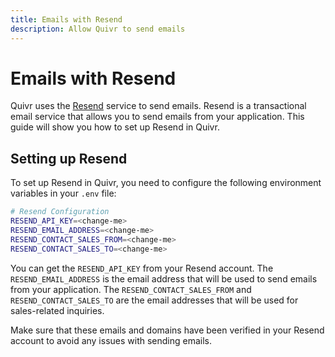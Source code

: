 ```yaml
---
title: Emails with Resend
description: Allow Quivr to send emails
---
```


# Emails with Resend

Quivr uses the [Resend](https://resend.io/) service to send emails. Resend is a transactional email service that allows you to send emails from your application. This guide will show you how to set up Resend in Quivr.

## Setting up Resend

To set up Resend in Quivr, you need to configure the following environment variables in your `.env` file:

```bash
# Resend Configuration
RESEND_API_KEY=<change-me>
RESEND_EMAIL_ADDRESS=<change-me>
RESEND_CONTACT_SALES_FROM=<change-me>
RESEND_CONTACT_SALES_TO=<change-me>
```

You can get the `RESEND_API_KEY` from your Resend account. The `RESEND_EMAIL_ADDRESS` is the email address that will be used to send emails from your application. The `RESEND_CONTACT_SALES_FROM` and `RESEND_CONTACT_SALES_TO` are the email addresses that will be used for sales-related inquiries.

Make sure that these emails and domains have been verified in your Resend account to avoid any issues with sending emails.


